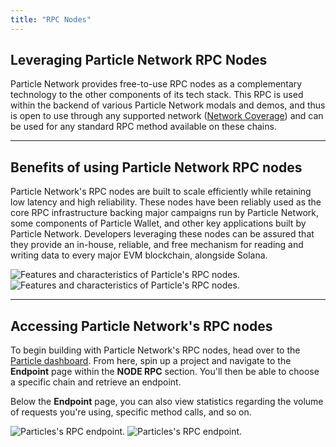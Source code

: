 ```yaml
---
title: "RPC Nodes"
---
```


## Leveraging Particle Network RPC Nodes

Particle Network provides free-to-use RPC nodes as a complementary technology to the other components of its tech stack. This RPC is used within the backend of various Particle Network modals and demos, and thus is open to use through any supported network ([Network Coverage](/guides/network-coverage)) and can be used for any standard RPC method available on these chains.

***

## Benefits of using Particle Network RPC nodes

Particle Network's RPC nodes are built to scale efficiently while retaining low latency and high reliability. These nodes have been reliably used as the core RPC infrastructure backing major campaigns run by Particle Network, some components of Particle Wallet, and other key applications built by Particle Network. Developers leveraging these nodes can be assured that they provide an in-house, reliable, and free mechanism for reading and writing data to every major EVM blockchain, alongside Solana.

<Frame caption="Features and characteristics of Particle's RPC nodes.">
<img
  className="block dark:hidden"
  src="/guides/integrations/nodes/images/nodes-features.png"
  alt="Features and characteristics of Particle's RPC nodes."
/>
<img
  className="hidden dark:block"
  src="/guides/integrations/nodes/images/nodes-features.png"
  alt="Features and characteristics of Particle's RPC nodes."
/>
</Frame>

***

## Accessing Particle Network's RPC nodes

To begin building with Particle Network's RPC nodes, head over to the [Particle dashboard](https://dashboard.particle.network/#/login). From here, spin up a project and navigate to the **Endpoint** page within the **NODE RPC** section. You'll then be able to choose a specific chain and retrieve an endpoint. 

Below the **Endpoint** page, you can also view statistics regarding the volume of requests you're using, specific method calls, and so on.

<img
  className="block dark:hidden"
  src="/guides/integrations/nodes/images/endpoint.png"
  alt="Particles's RPC endpoint."
/>
<img
  className="hidden dark:block"
  src="/guides/integrations/nodes/images/endpoint.png"
  alt="Particles's RPC endpoint."
/>
